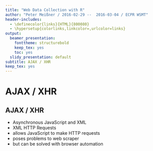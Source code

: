 ```yaml
---
title: "Web Data Collection with R"
author: "Peter Meißner / 2016-02-29 --  2016-03-04 / ECPR WSMT"
header-includes:
  - \definecolor{links}{HTML}{800080}
  - \hypersetup{colorlinks,linkcolor=,urlcolor=links}
output:
  beamer_presentation:
    fonttheme: structurebold
    keep_tex: yes
    toc: yes
  slidy_presentation: default
subtitle: AJAX / XHR 
keep_tex: yes
---
```



# AJAX / XHR

## AJAX / XHR

- Asynchronous JavaScript and XML
- XML HTTP Requests
- allows JavaScript to make HTTP requests 
- poses problems to web scraper
- but can be solved with browser automation

